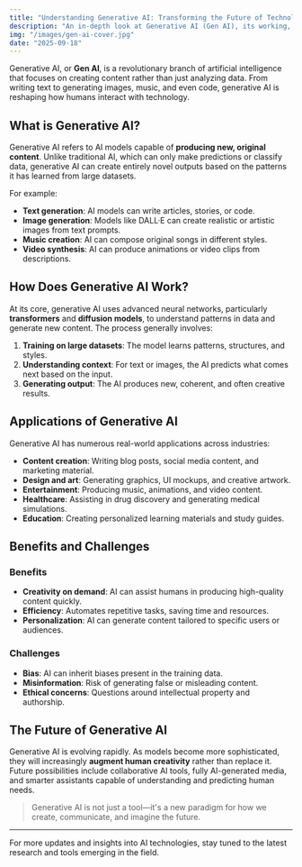 ```yaml
---
title: "Understanding Generative AI: Transforming the Future of Technology"
description: "An in-depth look at Generative AI (Gen AI), its working, applications, benefits, challenges, and future possibilities."
img: "/images/gen-ai-cover.jpg"  
date: "2025-09-18"
---
```



Generative AI, or **Gen AI**, is a revolutionary branch of artificial intelligence that focuses on creating content rather than just analyzing data. From writing text to generating images, music, and even code, generative AI is reshaping how humans interact with technology.

## What is Generative AI?

Generative AI refers to AI models capable of **producing new, original content**. Unlike traditional AI, which can only make predictions or classify data, generative AI can create entirely novel outputs based on the patterns it has learned from large datasets.

For example:

- **Text generation**: AI models can write articles, stories, or code.
- **Image generation**: Models like DALL·E can create realistic or artistic images from text prompts.
- **Music creation**: AI can compose original songs in different styles.
- **Video synthesis**: AI can produce animations or video clips from descriptions.

## How Does Generative AI Work?

At its core, generative AI uses advanced neural networks, particularly **transformers** and **diffusion models**, to understand patterns in data and generate new content. The process generally involves:

1. **Training on large datasets**: The model learns patterns, structures, and styles.
2. **Understanding context**: For text or images, the AI predicts what comes next based on the input.
3. **Generating output**: The AI produces new, coherent, and often creative results.

## Applications of Generative AI

Generative AI has numerous real-world applications across industries:

- **Content creation**: Writing blog posts, social media content, and marketing material.
- **Design and art**: Generating graphics, UI mockups, and creative artwork.
- **Entertainment**: Producing music, animations, and video content.
- **Healthcare**: Assisting in drug discovery and generating medical simulations.
- **Education**: Creating personalized learning materials and study guides.

## Benefits and Challenges

### Benefits

- **Creativity on demand**: AI can assist humans in producing high-quality content quickly.
- **Efficiency**: Automates repetitive tasks, saving time and resources.
- **Personalization**: AI can generate content tailored to specific users or audiences.

### Challenges

- **Bias**: AI can inherit biases present in the training data.
- **Misinformation**: Risk of generating false or misleading content.
- **Ethical concerns**: Questions around intellectual property and authorship.

## The Future of Generative AI

Generative AI is evolving rapidly. As models become more sophisticated, they will increasingly **augment human creativity** rather than replace it. Future possibilities include collaborative AI tools, fully AI-generated media, and smarter assistants capable of understanding and predicting human needs.

> Generative AI is not just a tool—it's a new paradigm for how we create, communicate, and imagine the future.

---

For more updates and insights into AI technologies, stay tuned to the latest research and tools emerging in the field.
